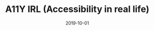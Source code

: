 ---
title: A11Y IRL (Accessibility in real life)
country: Russia
date: 2019-10-01
city: Moscow
conference: Holy.js Moscow
videoUrl: https://www.youtube.com/watch?v=1A2Q-nos2hc
lang: en
---